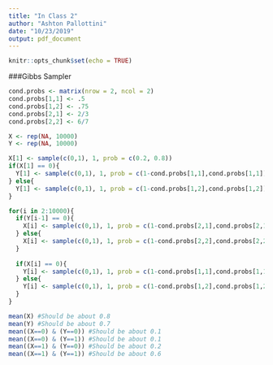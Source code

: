 ---
title: "In Class 2"
author: "Ashton Pallottini"
date: "10/23/2019"
output: pdf_document
---

```{r setup, include=FALSE}
knitr::opts_chunk$set(echo = TRUE)
```

###Gibbs Sampler

```{r}
cond.probs <- matrix(nrow = 2, ncol = 2)
cond.probs[1,1] <- .5
cond.probs[1,2] <- .75
cond.probs[2,1] <- 2/3
cond.probs[2,2] <- 6/7

X <- rep(NA, 10000)
Y <- rep(NA, 10000)

X[1] <- sample(c(0,1), 1, prob = c(0.2, 0.8))
if(X[1] == 0){
  Y[1] <- sample(c(0,1), 1, prob = c(1-cond.probs[1,1],cond.probs[1,1]))
} else{
  Y[1] <- sample(c(0,1), 1, prob = c(1-cond.probs[1,2],cond.probs[1,2]))
}

for(i in 2:10000){
  if(Y[i-1] == 0){
    X[i] <- sample(c(0,1), 1, prob = c(1-cond.probs[2,1],cond.probs[2,1]))
  } else{
    X[i] <- sample(c(0,1), 1, prob = c(1-cond.probs[2,2],cond.probs[2,2]))
  }
  
  if(X[i] == 0){
    Y[i] <- sample(c(0,1), 1, prob = c(1-cond.probs[1,1],cond.probs[1,1]))
  } else{
    Y[i] <- sample(c(0,1), 1, prob = c(1-cond.probs[1,2],cond.probs[1,2]))
  }
}
```

```{r}
mean(X) #Should be about 0.8
mean(Y) #Should be about 0.7
mean((X==0) & (Y==0)) #Should be about 0.1
mean((X==0) & (Y==1)) #Should be about 0.1
mean((X==1) & (Y==0)) #Should be about 0.2
mean((X==1) & (Y==1)) #Should be about 0.6
```